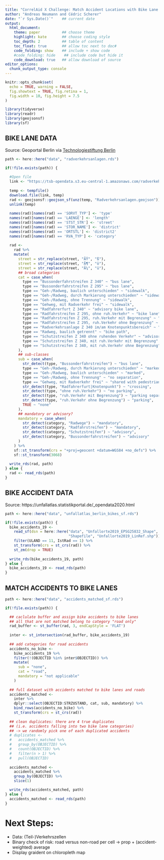 ```yaml
---
title: "CorrelAid X Challenge: Match Accident Locations with Bike Lane Information"
author: "Andreas Neumann and Cédric Scherer"
date: "`r Sys.Date()`"    ## current date
output:
  html_document:
    theme: paper          ## choose theme
    highlight: kate       ## choose coding style
    toc_depth: 2          ## table of content
    toc_float: true       ## allow toc next to doc#
    code_folding: show    ## include + show code
    #code_folding: hide    ## include code but hide it
    code_download: true   ## allow download of source
editor_options:
  chunk_output_type: console
---
```


```r
knitr::opts_chunk$set(
  echo = TRUE, warning = FALSE, 
  fig.showtext = TRUE, fig.retina = 1,
  fig.width = 10, fig.height = 7.5
)
```

```r
library(tidyverse)
library(readr)
library(geojsonsf)
library(sf)
```


## BIKE LANE DATA

Source: Geoportal Berlin via [Technologiestiftung Berlin](https://data.technologiestiftung-berlin.de/dataset/radverkehrsanlagen)

```r
path <- here::here("data", "radverkehrsanlagen.rds")

if(!file.exists(path)) {
  
  #Open file
  link <- "https://tsb-opendata.s3.eu-central-1.amazonaws.com/radverkehrsanlagen/Radverkehrsanlagen.geojson.zip"
  
  temp <- tempfile()
  download.file(link, temp)
  rad <- geojsonsf::geojson_sf(unz(temp, "Radverkehrsanlagen.geojson"))
  unlink(temp)
  
  names(rad)[names(rad) == 'SORVT_TYP'] <- 'type'
  names(rad)[names(rad) == 'LAENGE'] <- 'length'
  names(rad)[names(rad) == 'STST_STR'] <- 'street'
  names(rad)[names(rad) == 'STOR_NAME'] <- 'district'
  names(rad)[names(rad) == 'ORTSTL'] <- 'district2'
  names(rad)[names(rad) == 'RVA_TYP'] <- 'category'
  
  rad <-
    rad %>% 
    mutate(
      street = str_replace(street, "ÃŸ", "ß"),
      street = str_replace(street, "Ã¶", "ö"),
      street = str_replace(street, "Ã¼", "ü"),
      ## broad categories
      cat = case_when(
        type == "Bussonderfahrstreifen Z 340" ~ "bus lane", 
        type == "Bussonderfahrstreifen Z 295" ~ "bus lane", 
        type == "Geh-/Radweg, baulich unterschieden" ~ "sidewalk", 
        type == "Geh-/Radweg, durch Markierung unterschieden" ~ "sidewalk", 
        type == "Geh-/Radweg, ohne Trennung" ~ "sidewalk",
        type == "Gehweg, mit Radverkehr frei" ~ "sidewalk", 
        type == "Radfahrerfurt Z 340" ~ "advisory bike lane",
        type == "Radfahrstreifen Z 295, ohne ruh.Verkehr" ~ "bike lane", 
        type == "Radfahrstreifen Z 295, ruh.Verkehr mit Begrenzung" ~ "bike lane", 
        type == "Radfahrstreifen Z 295, ruh.Verkehr ohne Begrenzung" ~ "bike lane", 
        type == "Radverkehrsanlage Z 340 im/am Knotenpunktsbereich" ~ "bike lane", 
        type == "Radweg, baulich getrennt" ~ "bike path", 
        type == "Schutzstreifen Z 340 ohne ruhenden Verkehr" ~ "advisory bike lane",
        type == "Schutzstreifen Z 340, mit ruh.Verkehr mit Begrenzung" ~ "advisory bike lane", 
        type == "Schutzstreifen Z 340, mit ruh.Verkehr ohne Begrenzung" ~ "advisory bike lane"
      ),
      ## sub-classes
      sub = case_when(
        str_detect(type, "Bussonderfahrstreifen") ~ "bus lane",
        type == "Geh-/Radweg, durch Markierung unterschieden" ~ "marked",
        type == "Geh-/Radweg, baulich unterschieden" ~ "marked",
        type == "Geh-/Radweg, ohne Trennung" ~ "no separation",
        type == "Gehweg, mit Radverkehr frei" ~ "shared with pedestrians",
        str_detect(type, "Radfahrerfurt|Knotenpunkt") ~ "crossing",
        str_detect(type, "ohne ruh.Verkehr") ~ "no parking",
        str_detect(type, "ruh.Verkehr mit Begrenzung") ~ "parking separated",
        str_detect(type, "ruh.Verkehr ohne Begrenzung") ~ "parking",
        TRUE ~ "none"
      ),
      ## mandatory or advisory?
      mandatory = case_when(
        str_detect(category, "Radwege") ~ "mandatory",
        str_detect(category, "Radfahrstreifen") ~ "mandatory", 
        str_detect(category, "Schutzstreifen") ~ "advisory",  
        str_detect(category, "Bussonderfahrstreifen") ~ "advisory"
      )
    ) %>% 
    sf::st_transform(crs = "+proj=geocent +datum=WGS84 +no_defs") %>%  
    sf::st_transform(3068)
  
  write_rds(rad, path)
} else {
  rad <- read_rds(path)
}
```


## BIKE ACCIDENT DATA

Source: https://unfallatlas.statistikportal.de/_opendata2020.html

```r
path <- here::here("data", "unfallatlas_berlin_bikes_sf.rds")

if(!file.exists(path)) {
  bike_accidents_19 <- 
    read_sf(dsn = here::here("data", "Unfallorte2019_EPSG25832_Shape", 
                             "Shapefile", "Unfallorte2019_LinRef.shp")) %>% 
    filter(ULAND == 11, IstRad == 1) %>% 
    st_transform(crs = st_crs(rad)) %>% 
    st_zm(drop = TRUE)
  
  write_rds(bike_accidents_19, path)
} else {
  bike_accidents_19 <- read_rds(path)
}
```


## MATCH ACCIDENTS TO BIKE LANES

```r
path <- here::here("data", "accidents_matched_sf.rds")

if(!file.exists(path)) {

  ## caclulate buffer and assign bike accidents to bike lanes
  ## all that are not matched belong to category "road only"
  rad_buffer <- st_buffer(rad, 3, endCapStyle = 'FLAT') 
  
  inter <- st_intersection(rad_buffer, bike_accidents_19)
  
  ## add categories for road accidents
  accidents_no_bike <-
    bike_accidents_19 %>% 
    filter(!(OBJECTID %in% inter$OBJECTID)) %>% 
    mutate(
      sub = "none",
      cat = "road",
      mandatory = "not applicable"
    )
  
  ## full dataset with accidents matched to bike lanes and roads 
  accidents_matched <-
    inter %>% 
    dplyr::select(OBJECTID:STRZUSTAND, cat, sub, mandatory) %>% 
    bind_rows(accidents_no_bike) %>% 
    st_transform(crs = st_crs(rad))
  
  ## clean duplicates: there are 4 true duplicates 
  ## (i.e. accidents falling into two bike lane categories)
  ## -> we randomly pick one of each duplicated accidents
  # duplicates <- 
  #   accidents_matched %>% 
  #   group_by(OBJECTID) %>% 
  #   count(OBJECTID) %>% 
  #   filter(n > 1) %>% 
  #   pull(OBJECTID)
  
  accidents_matched <-
    accidents_matched %>% 
    group_by(OBJECTID) %>% 
    slice(1)

  write_rds(accidents_matched, path)
} else {
  accidents_matched <- read_rds(path)
}
```


# Next Steps:

* Data: (Teil-)Verkehrszellen
* Binary check of risk: road versus non-road per cell -> prop + (accident-weighted) average
* Display graident on chloropleth map

